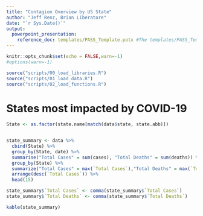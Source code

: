 ```yaml
---
title: "Contagion Overview by US State"
author: "Jeff Renz, Brian Liberatore"
date: "`r Sys.Date()`"
output: 
  powerpoint_presentation: 
    reference_doc: templates/PASS_Template.potx #The templates/PASS_Template.potx has original formatting, which does not render tables correctly
---
```


```r
knitr::opts_chunk$set(echo = FALSE,warn=-1)
#options(warn=-1)
```

```r
source("scripts/00_load_libraries.R")
source("scripts/01_load_data.R")
source("scripts/02_load_functions.R")
```

# States most impacted by COVID-19
```r
State <- as.factor(state.name[match(data$state, state.abb)])


state_summary <- data %>%
  cbind(State) %>%
  group_by(State, date) %>%
  summarise("Total Cases" = sum(cases), "Total Deaths" = sum(deaths)) %>%
  group_by(State) %>%
  summarize("Total Cases" = max(`Total Cases`),"Total Deaths" = max(`Total Deaths`)) %>%
  arrange(desc(`Total Cases`)) %>%
  head(15)

state_summary$`Total Cases` <- comma(state_summary$`Total Cases`)
state_summary$`Total Deaths` <- comma(state_summary$`Total Deaths`)

kable(state_summary)

```